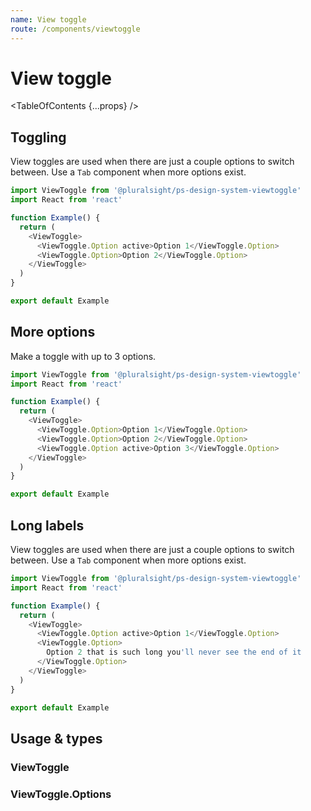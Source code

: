 ```yaml
---
name: View toggle
route: /components/viewtoggle
---
```



# View toggle

<TableOfContents {...props} />

## Toggling

View toggles are used when there are just a couple options to switch between. Use a `Tab` component when more options exist.

```typescript
import ViewToggle from '@pluralsight/ps-design-system-viewtoggle'
import React from 'react'

function Example() {
  return (
    <ViewToggle>
      <ViewToggle.Option active>Option 1</ViewToggle.Option>
      <ViewToggle.Option>Option 2</ViewToggle.Option>
    </ViewToggle>
  )
}

export default Example
```

## More options

Make a toggle with up to 3 options.

```typescript
import ViewToggle from '@pluralsight/ps-design-system-viewtoggle'
import React from 'react'

function Example() {
  return (
    <ViewToggle>
      <ViewToggle.Option>Option 1</ViewToggle.Option>
      <ViewToggle.Option>Option 2</ViewToggle.Option>
      <ViewToggle.Option active>Option 3</ViewToggle.Option>
    </ViewToggle>
  )
}

export default Example
```

## Long labels

View toggles are used when there are just a couple options to switch between. Use a `Tab` component when more options exist.

```typescript
import ViewToggle from '@pluralsight/ps-design-system-viewtoggle'
import React from 'react'

function Example() {
  return (
    <ViewToggle>
      <ViewToggle.Option active>Option 1</ViewToggle.Option>
      <ViewToggle.Option>
        Option 2 that is such long you'll never see the end of it
      </ViewToggle.Option>
    </ViewToggle>
  )
}

export default Example
```

## Usage & types

<Usage
  install="npm install @pluralsight/ps-design-system-viewtoggle"
  import="import ViewToggle from '@pluralsight/ps-design-system-viewtoggle'"
  packageName="viewtoggle"
/>

### ViewToggle

<TypesTable>
  <TypesProp
    name="children"
    type="ViewToggle.Option[]"
    desc="options to appear in toggle"
  />
  <TypesProp
    name="onSelect"
    type="function"
    desc="triggered when an option is clicked"
  />
</TypesTable>

### ViewToggle.Options

<TypesTable>
  <TypesProp
    name="active"
    type="boolean"
    desc="marks as selected"
    default="first option is active"
  />
</TypesTable>
